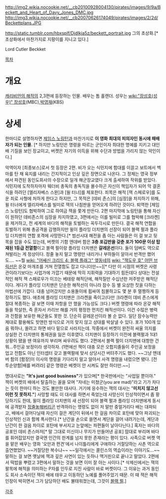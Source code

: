 http://img2.wikia.nocookie.net/__cb20100928004130/pirates/images/9/9a/Beckett_and_Heart_of_Davy_Jones_DMC.jpg
http://img3.wikia.nocookie.net/__cb20070626174049/pirates/images/2/2d/Beckettplans.JPG

http://static.tumblr.com/hbxsplf/Djdlkja5z/beckett_portrait.jpg
그의 초상화.[* 초상화에서 마찬가지로 지팡이를 지니고 있다.]

Lord Cutler Beckket

[[목차]]
= 개요 =
[[캐리비안의 해적]]의 2,3편에 등장하는 인물. 배우는 톰 홀랜더. 성우는 [[wiki:"장성호(성우)" 장성호]](MBC),[[박영재]](KBS)

= 상세 =
한마디로 설명하자면 [[제임스 노링턴]]과 마찬가지로 '''이 영화 최대의 피의자인 동시에 패배자가 되는 인물.''' [* 하지만 노링턴은 명령을 따르는 군인이자 최대한 명예를 지키고 대인배 기질을 보인 장교이고, 버켓은 자기의 이득을 위해 수단과 방법을 가리지 않는 악인이다.] 

악역이자 [최종보스]로서 첫 등장은 2편. 비가 오는 식민지에 함대를 이끌고 보트에서 백마를 탄 채 육지를 내리는 간지적이고 인상 깊은 장면으로 나온다. 그 정체는 영국 정부에서 파견된 동인도회사의 수장으로 일개 해군장교였다 크게 출세하여 작위를 받았다. 식민지에 도착하자마자 웨더비 총독의 총독직을 몰수하곤 자신이 책임자가 되어 막 결혼식을 하려던 [엘리자베스 스완]과 [윌 터너]를 체포한다. 죄목은 해적 [잭 스페로우]를 도운 죄로 사형에 처하게 한다고 하지만, 그 목적은 [데비 존스]의 [심장]을 차지하기 위해, 윌 터너에게 엘리자베스를 빌미로 잭의 나침판을 얻어오게 하려던 것이다. 퇴역한 [제임스 노링턴]도 협박하여 그로 하여금 잭을 쫓게 만든다. 2편 마지막에 노링턴을 통해 자신이 원하던 데비존스의 심장을 차지하였고, 3편에서는 이를 빌미로 그를 협박해 [크라켄]을 제거하고, 전 세계의 바다의 해적을 토벌하는 꼭두각시로 만든다. 결국 해적 연합을 토벌하기 위해 총공격을 감행하지만 윌이 플라잉 더치맨의 선장이 되어 블랙 펄과 플라잉 더치맨의 연합 포격에 사망한다.[* 범선시대 해전을 좀 아는 사람들은 이 걸 보고 뒷목을 잡을 수도 있는데, 버켓의 기함 앤데버 함은 '''3층 포갑판을 갖춘 포가 100문 이상 탑재된 1등급 전열함'''이고 블랙 펄이랑 플라잉 더치맨은 '''갈레온선'''이다. 둘이 덤벼도 역으로 쳐발리는 게 정상이다. 정줄 놓지 말고 명령만 내리거나 부하들이 알아서 반격만 했어도…. ~~뭘 [[wiki: "어쌔신 크리드 4: 블랙 플래그" 옆동네]]의 [[wiki: "잭도우 호" 어떤 브릭선]]은 온갖 마개조를 거쳐 전열함도 잡고 다니더만~~][* 다만 이 시점의 버켓은 사령관이라기보다는 사업가에 가깝기 때문에 딱히 지휘력을 기대하기 힘든데다 상대는 전설적인 해적 잭 스패로우가 이끄는 베테랑 해적단에, 해적질만 수십년한 저주받은 해적단이다. 게다가 플라잉 더치맨은 단순한 해적선이 아니라 잠수 등 별 요상한 짓을 다하는 마법선에 가깝다. 대충 넘어갔지만 소용돌이에 휩싸여 침몰하고도 몇 분 후 멀쩡하게 등장하기도 했다. 애초에 플라잉 더치맨은 크라켄을 죽이고(다만 크라켄이 데비 존스에게 절대 복종하는 걸 보면 이때 저항을 안 했을 가능성도 크다.) 버켓 명령에 따라 온갖 해적들을 학살한, 즉 혼자서 카리브 해를 거의 평정한 먼치킨 해적선이다. 이건 수많은 병력과 전함을 보유한 해군들도 못한 것. 단순히 갈레온선이라 볼 순 없다. 일단 잠수능력만 제대로 활용해도 힛앤런 방식으로 거의 맞지 않고 상대를 박살낼 수 있다. 포가 100개 있음 뭐하나, 쏠려고 하면 바다 밑으로 사라지는데. 작중에서 버켓이 완전히 싸울 의지를 상실한 건 더치맨의 통제권을 잃은 이후였다. 더치맨이 등장하기 이전에 블랙펄과 1대1 상황이 됐을 땐 여유까지 부리며 싸우려도 했다. 2편에서 블랙 펄이 더치맨에 대항한 건 뭐...주인공 보정이라 생각하자. (1편에선 잭이 대충 모은 오합지졸들이 주인공 보정을 업고 전함도 아닌 인터셉터 갖고 블랙펄에 맞서 상당시간 버텨주기도 했다. ~~그냥 앤데버 함의 [함장]이 이사의 명령을 기다리지 말고 알아서 사격 명령을 내렸으면 됐다. [전투순양함|배를 버려라] 같은 명령은 베켓이 안 시켜도 잘만 하더만.~~]

명대사로는 '''"It's just good business"'''가 있으며[* 한국판에서는 "사업일 뿐이야." 잭이 버켓의 배에서 탈출하는 꼴을 모며 "자네는 미쳤군(you are mad)"라고 기가 차다는 듯이 한마디 하는 것도 볼만한 대사다. 거기에 응수하는 잭의 대사는 "'''미치지 않고선 이런 짓 못하지."'''] 사망할 때도 이 대사를 하면서 죽었는데 사망신이 인상적이면서 좀 황당하기도 한데, 윌이 플라잉 더치맨의 새 선장이 되어 블랙 펄과 플라잉 더치맨에게 동시에 공격받자 [[정줄놓]]해버리곤 반격하라는 명령도 없이 저 말만 중얼거리다 배는 대파되고, 배에서 걸어다닐때 자신이 걸은 계단이 뒤에서 한 걸음 차이로 포탄에 맞아 파괴되는 인상적인 신과 함께 폭사한다.[* 난간을 손으로 쓸면서 계단을 걸어 내려가는데, 계단과 난간이 한 걸음 차이로 포탄에 부서지고 눈앞에는 파편들이 날아다닌다.] 혹자는 바다의 공포인 데비 존스마저[* 말 그대로 미신이나 무지가 만들어낸 공포] 맘대로 부리며 바다를 휘어잡았지만 결국엔 인간의 한계를 넘지 못한 존재라는 평이 있다. 사족으로 버켓 역을 맡은 배우는 영화 '오만과 편견'에서 나이틀리에게 구애하다 거절당하는 사촌 역으로 출연했었다. ~~거절당한 복수냐~~ ~~일각에서는 콜린스의 역습이라는 이야기도...~~
말하는 걸 보면 옛날에 잭과 깊은 사연이 있는 듯하나 맥거핀으로 끝나고 말았다. 2편에서 떡밥을 뿌렸고 3편에서 말하는 것을 보면 이미 잘 아는 사이다.[* 삭제신에서는  잭의 팔목에 해적을 의미하는 P자를 인두로 지진 사람이 바로 버켓이다. 그 이유는 과거 동인도 회사 소속이던 잭이 배에 태우고 이동하던 노예를 풀어주었기 때문. 이 때 잭은 해적 인장이 박히면서 그가 담당하던 배도 불태워졌는데, 그것이 [[블랙 펄]].]

[[각주]]
